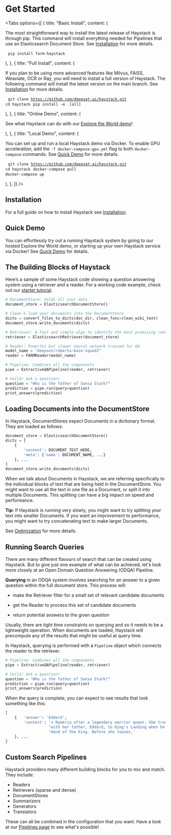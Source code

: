 # Get Started

<div style={{ marginBottom: "3rem" }} />

<Tabs
  options={[
    {
      title: "Basic Install",
      content: (
        <div>
          <p>
              The most straightforward way to install the latest release of Haystack is through pip.
              This command will install everything needed for Pipelines that use an Elasticsearch Document Store.
              See <a href="https://haystack.deepset.ai/overview/installation">Installation</a> for more details.
          </p>
          <pre>
            <code>pip install farm-haystack</code>
          </pre>
        </div>
      ),
    },
    {
      title: "Full Install",
      content: (
        <div>
          <p>
              If you plan to be using more advanced features like Milvus, FAISS, Weaviate, OCR or Ray, you will need to install a full version of Haystack.
              The following command will install the latest version on the main branch.
              See <a href="https://haystack.deepset.ai/overview/installation">Installation</a> for more details.
          </p>
          <pre>
            <code>git clone https://github.com/deepset-ai/haystack.git</code>
            <code>cd haystack</code>
            <code>pip install -e .[all]</code>
          </pre>
        </div>
      ),
    },
      {
      title: "Online Demo",
      content: (
        <div>
          <p>
              See what Haystack can do with our <a href="https://haystack-demo.deepset.ai/">Explore the World demo</a>!
          </p>
        </div>
      ),
    },
        {
      title: "Local Demo",
      content: (
        <div>
          <p>
            You can set up and run a local Haystack demo via Docker.
            To enable GPU acceleration, add the `-f docker-compose-gpu.yml` flag to both `docker-compose` commands.
            See <a href="https://haystack.deepset.ai/overview/quick-demo#local">Quick Demo</a> for more details.
          </p>
          <pre>
            <code>git clone https://github.com/deepset-ai/haystack.git</code>
            <code>cd haystack</code>
            <code>docker-compose pull</code>
            <code>docker-compose up</code>
            </pre>
        </div>
      ),
    },
  ]}
/>

## Installation

For a full guide on how to install Haystack see [Installation](/overview/v1.3.0/installation).

## Quick Demo

You can effortlessly try out a running Haystack system by going to our hosted Explore the World demo,
or starting up your own Haystack service via Docker!
See [Quick Demo](/overview/v1.3.0/quick-demo) for details.

## The Building Blocks of Haystack

Here’s a sample of some Haystack code showing a question answering system using a retriever and a reader.
For a working code example, check out our [starter tutorial](/tutorials/v1.3.0/first-qa-system).

```python
# DocumentStore: holds all your data
document_store = ElasticsearchDocumentStore()

# Clean & load your documents into the DocumentStore
dicts = convert_files_to_dicts(doc_dir, clean_func=clean_wiki_text)
document_store.write_documents(dicts)

# Retriever: A Fast and simple algo to identify the most promising candidate documents
retriever = ElasticsearchRetriever(document_store)

# Reader: Powerful but slower neural network trained for QA
model_name = "deepset/roberta-base-squad2"
reader = FARMReader(model_name)

# Pipeline: Combines all the components
pipe = ExtractiveQAPipeline(reader, retriever)

# Voilà! Ask a question!
question = "Who is the father of Sansa Stark?"
prediction = pipe.run(query=question)
print_answers(prediction)
```

<div style={{ marginBottom: "3rem" }} />

## Loading Documents into the DocumentStore

In Haystack, DocumentStores expect Documents in a dictionary format. They are loaded as follows:

```python
document_store = ElasticsearchDocumentStore()
dicts = [
    {
        'content': DOCUMENT_TEXT_HERE,
        'meta': {'name': DOCUMENT_NAME, ...}
    }, ...
]
document_store.write_documents(dicts)
```

When we talk about Documents in Haystack, we are referring specifically to the individual blocks of text that are being held in the DocumentStore.
You might want to use all the text in one file as a Document, or split it into multiple Documents.
This splitting can have a big impact on speed and performance.
<div className="max-w-xl bg-yellow-light-theme border-l-8 border-yellow-dark-theme p-6 my-4 rounded-md dark:bg-yellow-900">

  <b>Tip:</b> If Haystack is running very slowly,
  you might want to try splitting your text into smaller Documents. If you want
  an improvement to performance, you might want to try concatenating text to
  make larger Documents. 
  
  See <a href="https://haystack.deepset.ai/guides/v1.3.0/optimization">Optimization</a> for more details.

</div>

<div style={{ marginBottom: "3rem" }} />

## Running Search Queries

There are many different flavours of search that can be created using Haystack.
But to give just one example of what can be achieved, let's look more closely at
an Open Domain Question Answering (ODQA) Pipeline.

**Querying** in an ODQA system involves searching for an answer to a given question within the full document store.
This process will:

- make the Retriever filter for a small set of relevant candidate documents

- get the Reader to process this set of candidate documents

- return potential answers to the given question

Usually, there are tight time constraints on querying and so it needs to be a lightweight operation.
When documents are loaded, Haystack will precompute any of the results that might be useful at query time.

In Haystack, querying is performed with a `Pipeline` object which connects the reader to the retriever.

```python
# Pipeline: Combines all the components
pipe = ExtractiveQAPipeline(reader, retriever)

# Voilà! Ask a question!
question = "Who is the father of Sansa Stark?"
prediction = pipe.run(query=question)
print_answers(prediction)
```

When the query is complete, you can expect to see results that look something like this:

```python
[
    {   'answer': 'Eddard',
        'context': 's Nymeria after a legendary warrior queen. She travels '
                   "with her father, Eddard, to King's Landing when he is made "
                   'Hand of the King. Before she leaves,'
    }, ...
]
```

<div style={{ marginBottom: "3rem" }} />

## Custom Search Pipelines

Haystack providers many different building blocks for you to mix and match.
They include:

- Readers
- Retrievers (sparse and dense)
- DocumentStores
- Summarizers
- Generators
- Translators

These can all be combined in the configuration that you want.
Have a look at our [Pipelines page](/components/v1.3.0/pipelines) to see what's possible!
